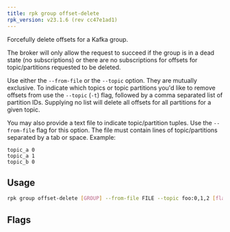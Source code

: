 ```yaml
---
title: rpk group offset-delete
rpk_version: v23.1.6 (rev cc47e1ad1)
---
```


<head>
  <meta name="title" content="rpk group offset-delete | Redpanda Docs" />
  <meta name="description" content="rpk group offset-delete" />
</head>

Forcefully delete offsets for a Kafka group.

The broker will only allow the request to succeed if the group is in a dead
state (no subscriptions) or there are no subscriptions for offsets for
topic/partitions requested to be deleted.

Use either the `--from-file` or the `--topic` option. They are mutually exclusive.
To indicate which topics or topic partitions you'd like to remove offsets from use
the `--topic` (`-t`) flag, followed by a comma separated list of partition IDs. Supplying
no list will delete all offsets for all partitions for a given topic.

You may also provide a text file to indicate topic/partition tuples. Use the
`--from-file` flag for this option. The file must contain lines of topic/partitions
separated by a tab or space. Example:

```
topic_a 0
topic_a 1
topic_b 0
```

## Usage

```bash
rpk group offset-delete [GROUP] --from-file FILE --topic foo:0,1,2 [flags]
```

## Flags

<!--
[cols=",,",]
|===
|*Value* |*Type* |*Description*

|-f, --from-file |string |File of topic/partition tuples for which to
delete offsets for.

|-h, --help |- |Help for offset-delete.

|-t, --topic |stringArray |topic:partition_id (repeatable; e.g. -t
foo:0,1,2 ).

|--brokers |strings |Comma-separated list of broker ip:port pairs (e.g.
--brokers '192.168.78.34:9092,192.168.78.35:9092,192.179.23.54:9092').
Alternatively, you may set the REDPANDA_BROKERS environment variable
with the comma-separated list of broker addresses.

|--config |string |Redpanda config file, if not set the file will be
searched for in the default locations.

|--password |string |SASL password to be used for authentication.

|--sasl-mechanism |string |The authentication mechanism to use.
Supported values: SCRAM-SHA-256, SCRAM-SHA-512.

|--tls-cert |string |The certificate to be used for TLS authentication
with the broker.

|--tls-enabled |- |Enable TLS for the Kafka API (not necessary if
specifying custom certs).

|--tls-key |string |The certificate key to be used for TLS
authentication with the broker.

|--tls-truststore |string |The truststore to be used for TLS
communication with the broker.

|--user |string |SASL user to be used for authentication.

|-v, --verbose |- |Enable verbose logging (default: false).
|===

-->
